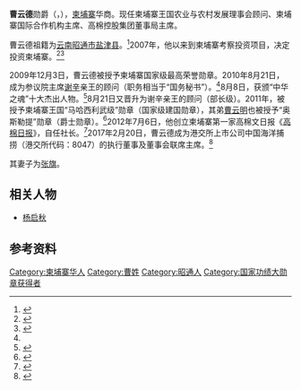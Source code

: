 '''曹云德'''勋爵（{{lang-km|ឆាវ អ៊ិនទ័រ}}，{{bd|1961年||||}}），[[柬埔寨|柬埔寨]]华商。现任柬埔寨王国农业与农村发展理事会顾问、柬埔寨国际合作机构主席、高棉控股集团董事局主席。

曹云德祖籍为[[云南|云南]][[昭通市|昭通市]][[盐津县|盐津县]]。<ref>{{cite news|url=http://www.sohu.com/a/211654823_99978839|title=柬埔寨王国副总理雍才宁率团参加曹云德祭祖省亲礼仪大典|publisher=高棉日报|date=2017-12-20|accessdate=2019-04-27|archive-date=2019-04-27|archive-url=https://web.archive.org/web/20190427121346/http://www.sohu.com/a/211654823_99978839|dead-url=no}}</ref>2007年，他以来到柬埔寨考察投资项目，决定投资柬埔寨。<ref>{{cite news|url=http://news.youth.cn/gn/201112/t20111228_1882639_4.htm|title=曹云德：中国企业“走出去”需要大智慧|publisher=中国青年网|date=2011-01-19|accessdate=2019-04-27|archive-date=2019-04-27|archive-url=https://web.archive.org/web/20190427151433/http://news.youth.cn/gn/201112/t20111228_1882639_4.htm|dead-url=no}}</ref><ref>{{cite news|url=http://elite.youth.cn/gnb/201201/t20120107_1911721.htm|title=曹云德　从中国“走出去”的柬埔寨勋爵|publisher=中华儿女|date=2012-01-07|accessdate=2019-04-27|archive-date=2019-04-27|archive-url=https://web.archive.org/web/20190427121343/http://elite.youth.cn/gnb/201201/t20120107_1911721.htm|dead-url=no}}</ref>

2009年12月3日，曹云德被授予柬埔寨国家级最高荣誉勋章。2010年8月21日，成为参议院主席[[谢辛|谢辛]]亲王的顾问（职务相当于“国务秘书”）。<ref name="zhongguowang"/>8月8日，获颁“中华之魂”十大杰出人物。<ref>{{cite news|url=http://finance.ifeng.com/roll/20100831/2571387.shtml|title=曹云德获颁“中华之魂”十大杰出人物|publisher=凤凰网财经|date=2010年|accessdate=2019-04-27|archive-date=2019-04-27|archive-url=https://web.archive.org/web/20190427121348/http://finance.ifeng.com/roll/20100831/2571387.shtml|dead-url=no}}</ref>8月21日又晋升为谢辛亲王的顾问（部长级）。2011年，被授予柬埔寨王国“马哈西利武级”勋章（国家级建国勋章），其弟[[曹云明|曹云明]]也被授予“奥斯勒提”勋章（爵士勋章）。<ref name="zhongguowang">{{cite news|url=http://www.cnr.cn/gundong/201107/t20110707_508193820.shtml|title=柬埔寨国王向曹云德颁发建国勋章|publisher=中国网|date=2011-07-07|accessdate=2019-04-27|archive-date=2019-04-27|archive-url=https://web.archive.org/web/20190427121343/http://www.cnr.cn/gundong/201107/t20110707_508193820.shtml|dead-url=no}}</ref>2012年7月6日，他创立柬埔寨第一家高棉文日报《[[高棉日报|高棉日报]]》，自任社长。<ref>{{cite news|url=http://news.163.com/12/0706/16/85OB759J00014JB5.html|title=华人创办的首家柬文日报在柬埔寨正式发行|publisher=网易新闻|date=2012年|accessdate=2019-04-27|archive-date=2019-04-27|archive-url=https://web.archive.org/web/20190427121344/http://news.163.com/12/0706/16/85OB759J00014JB5.html|dead-url=no}}</ref>2017年2月20日，曹云德成为港交所上市公司中国海洋捕捞（港交所代码：8047）的执行董事及董事会联席主席。<ref>{{cite news|url=http://stock.finance.sina.com.cn/hkstock/go.php/CompanyNoticeDetail/code/08047/aid/801990/.phtml|title=中国海洋捕捞董事变动及首席执行官变动|publisher=新浪财经|date=2017-02-20|accessdate=2019-05-18|archive-date=2019-05-18|archive-url=https://web.archive.org/web/20190518042328/http://stock.finance.sina.com.cn/hkstock/go.php/CompanyNoticeDetail/code/08047/aid/801990/.phtml|dead-url=no}}</ref>

其妻子为[[张旗|张旗]]。
==相关人物==
*[[杨启秋|杨启秋]]

==参考资料==
{{reflist}}

[[Category:柬埔寨华人|Category:柬埔寨华人]]
[[Category:曹姓|Category:曹姓]]
[[Category:昭通人|Category:昭通人]]
[[Category:国家功绩大勋章获得者|Category:国家功绩大勋章获得者]]
